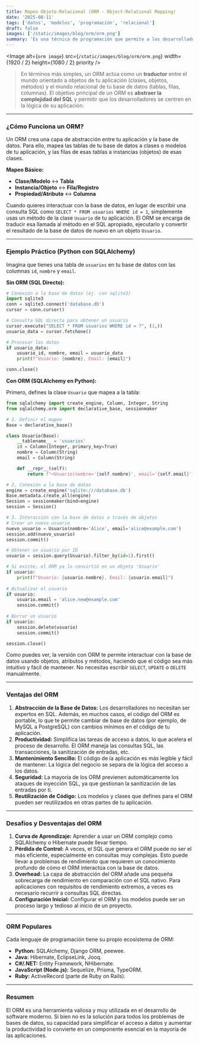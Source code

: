 ```yaml
---
title: Mapeo Objeto-Relacional (ORM - Object-Relational Mapping)
date: '2025-08-11'
tags: ['datos', 'modelos', 'programación', 'relacional']
draft: false
images: ['/static/images/blog/orm/orm.png']  
summary: 'Es una técnica de programación que permite a los desarrolladores interactuar con bases de datos relacionales utilizando objetos del lenguaje de programación que están utilizando (como Python, Java, C\#, etc.), en lugar de escribir consultas SQL directas.'
---
```


<Image
  alt={`orm image`}
  src={`/static/images/blog/orm/orm.png`}
  width={1920 / 2}
  height={1080 / 2}
  priority
/>

>En términos más simples, un ORM actúa como un **traductor** entre el mundo orientado a objetos de tu aplicación (clases, objetos, métodos) y el mundo relacional de tu base de datos (tablas, filas, columnas). El objetivo principal de un ORM es **abstraer la complejidad del SQL** y permitir que los desarrolladores se centren en la lógica de su aplicación.

---

### ¿Cómo Funciona un ORM?

Un ORM crea una capa de abstracción entre tu aplicación y la base de datos. Para ello, mapea las tablas de tu base de datos a clases o modelos de tu aplicación, y las filas de esas tablas a instancias (objetos) de esas clases.

**Mapeo Básico:**

  * **Clase/Modelo** ↔ **Tabla**
  * **Instancia/Objeto** ↔ **Fila/Registro**
  * **Propiedad/Atributo** ↔ **Columna**

Cuando quieres interactuar con la base de datos, en lugar de escribir una consulta SQL como `SELECT * FROM usuarios WHERE id = 1`, simplemente usas un método de la clase `Usuario` de tu aplicación. El ORM se encarga de traducir esa llamada al método en el SQL apropiado, ejecutarlo y convertir el resultado de la base de datos de nuevo en un objeto `Usuario`.

---

### Ejemplo Práctico (Python con SQLAlchemy)

Imagina que tienes una tabla de `usuarios` en tu base de datos con las columnas `id`, `nombre` y `email`.

**Sin ORM (SQL Directo):**

```python
# Conexión a la base de datos (ej. con sqlite3)
import sqlite3
conn = sqlite3.connect('database.db')
cursor = conn.cursor()

# Consulta SQL directa para obtener un usuario
cursor.execute("SELECT * FROM usuarios WHERE id = ?", (1,))
usuario_data = cursor.fetchone()

# Procesar los datos
if usuario_data:
    usuario_id, nombre, email = usuario_data
    print(f"Usuario: {nombre}, Email: {email}")

conn.close()
```

**Con ORM (SQLAlchemy en Python):**

Primero, defines la clase `Usuario` que mapea a la tabla:

```python
from sqlalchemy import create_engine, Column, Integer, String
from sqlalchemy.orm import declarative_base, sessionmaker

# 1. Definir el mapeo
Base = declarative_base()

class Usuario(Base):
    __tablename__ = 'usuarios'
    id = Column(Integer, primary_key=True)
    nombre = Column(String)
    email = Column(String)

    def __repr__(self):
        return f"<Usuario(nombre='{self.nombre}', email='{self.email}')>"

# 2. Conexión a la base de datos
engine = create_engine('sqlite:///database.db')
Base.metadata.create_all(engine)
Session = sessionmaker(bind=engine)
session = Session()

# 3. Interacción con la base de datos a través de objetos
# Crear un nuevo usuario
nuevo_usuario = Usuario(nombre='Alice', email='alice@example.com')
session.add(nuevo_usuario)
session.commit()

# Obtener un usuario por ID
usuario = session.query(Usuario).filter_by(id=1).first()

# Si existe, el ORM ya lo convirtió en un objeto 'Usuario'
if usuario:
    print(f"Usuario: {usuario.nombre}, Email: {usuario.email}")
    
# Actualizar el usuario
if usuario:
    usuario.email = 'alice.new@example.com'
    session.commit()
    
# Borrar un usuario
if usuario:
    session.delete(usuario)
    session.commit()

session.close()
```

Como puedes ver, la versión con ORM te permite interactuar con la base de datos usando objetos, atributos y métodos, haciendo que el código sea más intuitivo y fácil de mantener. No necesitas escribir `SELECT`, `UPDATE` o `DELETE` manualmente.

---

### Ventajas del ORM

1.  **Abstracción de la Base de Datos:** Los desarrolladores no necesitan ser expertos en SQL. Además, en muchos casos, el código del ORM es portable, lo que te permite cambiar de base de datos (por ejemplo, de MySQL a PostgreSQL) con cambios mínimos en el código de tu aplicación.
2.  **Productividad:** Simplifica las tareas de acceso a datos, lo que acelera el proceso de desarrollo. El ORM maneja las consultas SQL, las transacciones, la sanitización de entradas, etc.
3.  **Mantenimiento Sencillo:** El código de la aplicación es más legible y fácil de mantener. La lógica del negocio se separa de la lógica del acceso a los datos.
4.  **Seguridad:** La mayoría de los ORM previenen automáticamente los ataques de inyección SQL, ya que gestionan la sanitización de las entradas por ti.
5.  **Reutilización de Código:** Los modelos y clases que defines para el ORM pueden ser reutilizados en otras partes de tu aplicación.

---

### Desafíos y Desventajas del ORM

1.  **Curva de Aprendizaje:** Aprender a usar un ORM complejo como SQLAlchemy o Hibernate puede llevar tiempo.
2.  **Pérdida de Control:** A veces, el SQL que genera el ORM puede no ser el más eficiente, especialmente en consultas muy complejas. Esto puede llevar a problemas de rendimiento que requieren un conocimiento profundo de cómo el ORM interactúa con la base de datos.
3.  **Overhead:** La capa de abstracción del ORM añade una pequeña sobrecarga de rendimiento en comparación con el SQL nativo. Para aplicaciones con requisitos de rendimiento extremos, a veces es necesario recurrir a consultas SQL directas.
4.  **Configuración Inicial:** Configurar el ORM y los modelos puede ser un proceso largo y tedioso al inicio de un proyecto.

---

### ORM Populares

Cada lenguaje de programación tiene su propio ecosistema de ORM:

  * **Python:** SQLAlchemy, Django ORM, peewee.
  * **Java:** Hibernate, EclipseLink, Jooq.
  * **C\#/.NET:** Entity Framework, NHibernate.
  * **JavaScript (Node.js):** Sequelize, Prisma, TypeORM.
  * **Ruby:** ActiveRecord (parte de Ruby on Rails).

---

### Resumen

El ORM es una herramienta valiosa y muy utilizada en el desarrollo de software moderno. Si bien no es la solución para todos los problemas de bases de datos, su capacidad para simplificar el acceso a datos y aumentar la productividad lo convierte en un componente esencial en la mayoría de las aplicaciones.
